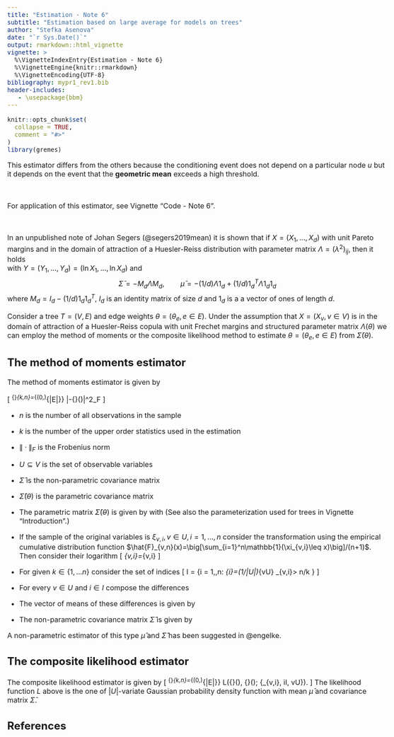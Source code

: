 ---
title: "Estimation - Note 6"
subtitle: "Estimation based on large average for models on trees"
author: "Stefka Asenova"
date: "`r Sys.Date()`"
output: rmarkdown::html_vignette
vignette: >
  %\VignetteIndexEntry{Estimation - Note 6}
  %\VignetteEngine{knitr::rmarkdown}
  %\VignetteEncoding{UTF-8}
bibliography: mypr1_rev1.bib
header-includes:
   - \usepackage{bbm}
---

<style type="text/css">
  body{
  font-size: 12pt;
  max-width: 1000px;
  margin-left: auto;
  margin-right: auto;
}
</style>




```{r setup, include = FALSE}
knitr::opts_chunk$set(
  collapse = TRUE,
  comment = "#>"
)
library(gremes)
```

This estimator differs from the others because the conditioning event does not depend on a particular node $u$ but it depends on the event that the **geometric mean** exceeds a high threshold.

<br>

For application of this estimator, see Vignette "Code - Note 6".

<br>

In an unpublished note of Johan Segers (@segers2019mean) it is shown that if $X= (X_1, \ldots, X_d)$ with unit Pareto margins and in the domain of attraction of a Huesler-Reiss distribution with parameter matrix $\Lambda=(\lambda^2)_{ij}$, then it holds  
\begin{equation}
 \mathcal{L}\Big((Y_v-\bar{Y})_{v=1}^d|\bar{Y}>y\Big)
 \rightarrow
 \mathcal{N}_d(\bar{\mu}, \bar{\Sigma}),
\end{equation}
with $Y=(Y_1,\ldots, Y_d)=(\ln X_1,\ldots, \ln X_d )$ and 
$$\bar{\Sigma} =-M_d\Lambda M_d,\qquad 
\bar{\mu}=-(1/d)\Lambda 1_d + (1/d)1_d^T \Lambda 1_d 1_d$$
where $M_d=I_d-(1/d)1_d1_d^T$, $I_d$ is an identity matrix of size $d$ and $1_d$ is a a vector of ones of length $d$. 

Consider a tree $T=(V,E)$ and edge weights $\theta=(\theta_e, e\in E)$. Under the assumption that $X=(X_v, v\in V)$ is in the domain of attraction of a Huesler-Reiss copula with unit Frechet margins and structured parameter matrix $\Lambda(\theta)$ 
\begin{equation} 
	\big(\Lambda(\theta)\big)_{ij}
	= \lambda^2_{ij}(\theta)
	= \frac{1}{4}\sum_{e \in p(i,j)} \theta_e^2\, , \qquad i,j\in V, \ i \ne j, e\in E.
\end{equation}
we can employ the method of moments or the composite likelihood method to estimate $\theta=(\theta_e, e\in E)$ from $\bar{\Sigma}(\theta)$.

## The method of moments estimator

The method of moments estimator is given by 

\[
\hat{\theta}^{\mathrm{MMave}}_{k,n}=\arg\min_{\theta\in (0,\infty)^{|E|}}
 \|\hat{\Sigma}-\bar{\Sigma}(\theta)\|^2_F
\]

- $n$ is the number of all observations in the sample

- $k$ is the number of the upper order statistics used in the estimation

- $\| \cdot \|_F$ is the Frobenius norm

- $U\subseteq V$ is the set of observable variables

- $\hat{\Sigma}$ is the non-parametric covariance matrix

- $\bar{\Sigma}(\theta)$ is the parametric covariance matrix

- The parametric matrix $\bar{\Sigma}(\theta)$ is given by
\begin{equation} 
   \big(\bar{\Sigma}(\theta)\big)_{ij}
    =
    -M\big(\Lambda(\theta)\big)_{i,j\in U}M
\end{equation}
with 
\begin{equation} 
	\big(\Lambda(\theta)\big)_{ij}
	= \lambda^2_{ij}(\theta)
	= \frac{1}{4}\sum_{e \in p(i,j)} \theta_e^2\, ,  i \ne j, e\in E.
\end{equation}
(See also the parameterization used for trees in Vignette "Introduction".)

- If the sample of the original variables is $\xi_{v,i}, v\in U, i=1,\ldots, n$ consider the transformation using the empirical cumulative distribution function $\hat{F}_{v,n}(x)=\big[\sum_{i=1}^n\mathbb{1}(\xi_{v,i}\leq x)\big]/(n+1)$.
\begin{equation*} 
	\hat{X}_{v,i} = \frac{1}{1-\hat{F}_{v,n}(\xi_{v,i})}, \qquad 
	v \in U, \quad i = 1, \ldots, n.
\end{equation*}
Then consider their logarithm
\[
\hat{Y}_{v,i}=\ln \hat{X}_{v,i}
\]

- For given $k\in \{1,\ldots n\}$ consider the set of indices 
\[
I = \Big\{i = 1,\ldots,n: \overline{\hat{Y}}_{i}=(1/|U|)\sum_{v\in U} \hat{Y}_{v,i}> n/k \Big\}
\]

- For every $v\in U$ and $i\in I$ compose the differences
\begin{equation}
	\Delta_{v,i} =
 \hat{Y}_{v,i}-\overline{\hat{Y}}_{i}.
\end{equation}




- The vector of means of these differences is given by
\begin{equation*} 
\hat{\mu}
    =
    \frac{1}{|I|}\sum_{i\in I}(\Delta_{v,i}, v\in U ).
\end{equation*}

-  The non-parametric covariance matrix $\hat{\Sigma}$ is given by

\begin{equation*}
    \hat{\Sigma}
    =
    \frac{1}{|I|}\sum_{i\in I}(\Delta_{v,i}-\hat{\mu}, v\in U)
    (\Delta_{v,i}-\hat{\mu}, v\in U)^\top\, .
%\end{split}
\end{equation*}


A non-parametric estimator of this type $\hat{\mu}$ and $\hat{\Sigma}$ has been suggested in @engelke.


## The composite likelihood estimator

The composite likelihood estimator is given by 
\[
\hat{\theta}^{\mathrm{MLEave}}_{k,n}=\arg\max_{\theta\in(0,\infty)^{|E|}}
L\Big(\bar{\mu}(\theta), \bar{\Sigma}(\theta); \{\Delta_{v,i}, i\in I, v\in U\}\Big).
\]
The likelihood function $L$ above is the one of $|U|$-variate Gaussian probability density function with mean $\bar{\mu}$ and covariance matrix $\bar{\Sigma}$.




## References
